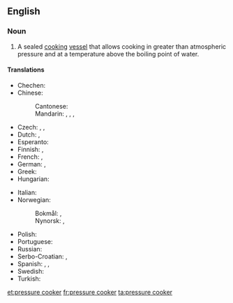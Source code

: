 ==English==
{{wikipedia|pressure cooking}}
===Noun===
{{en-noun|head=[[pressure]] [[cooker]]}}

# {{context|cookware|lang=en}} A sealed [[cook|cooking]] [[vessel]] that allows cooking in greater than atmospheric pressure and at a temperature above the boiling point of water.

====Translations====
{{trans-top|cooking vessel}}
* Chechen: {{t-needed|ce}}
* Chinese:
*: Cantonese: {{t|yue|壓力煲|tr=aat3 lik6 bou1|sc=Hani}}
*: Mandarin: {{t|cmn|高壓鍋|sc=Hani}}, {{t+|cmn|高压锅|tr=gāoyāguō|sc=Hani}}, {{t|cmn|壓力鍋|sc=Hani}}, {{t+|cmn|压力锅|tr=yālìguō|sc=Hani}}
* Czech: {{t|cs|papiňák|m}}, {{t|cs|Papinův hrnec|m}}, {{t|cs|tlakový hrnec|m}}
* Dutch: {{t+|nl|hogedrukpan|f}}, {{t+|nl|snelkookpan|f}}
* Esperanto: {{t|eo|premmarmito}}
* Finnish: {{t|fi|painekattila}}, {{t|fi|painekeitin}}
* French: {{t+|fr|cocotte-minute|f}}, {{t+|fr|autocuiseur|m}}
* German: {{t+|de|Dampfkochtopf|m}}, {{t+|de|Schnellkochtopf|m}}
* Greek: {{t|el|χύτρα ταχύτητας|f|tr=chýtra tachýtitas|sc=Grek}}
* Hungarian: {{t+|hu|kukta}}
{{trans-mid}}
* Italian: {{t|it|pentola a pressione|f}}
* Norwegian: 
*: Bokmål: {{t|nb|trykkoker|m}}, {{t|nb|trykk-koker|m}}
*: Nynorsk: {{t|nn|trykkokar|m}}, {{t|nn|trykk-kokar|m}}
* Polish: {{t|pl|szybkowar|m}}
* Portuguese: {{t|pt|panela de pressão|f}}
* Russian: {{t+|ru|скороварка|f|sc=Cyrl|tr=skorovárka}}
* Serbo-Croatian: {{t|sh|pretis lonac|m}}, {{t|sh|претис лонац|m|tr=pretis lonac|sc=Cyrl}}
* Spanish: {{t|es|marmita|f}}, {{t|es|olla de presión|f}}, {{t+|es|olla a presión|f}}
* Swedish: {{t|sv|tryckkokare|c}}
* Turkish: {{t+|tr|düdüklü tencere}}
{{trans-bottom}}

[[et:pressure cooker]]
[[fr:pressure cooker]]
[[ta:pressure cooker]]